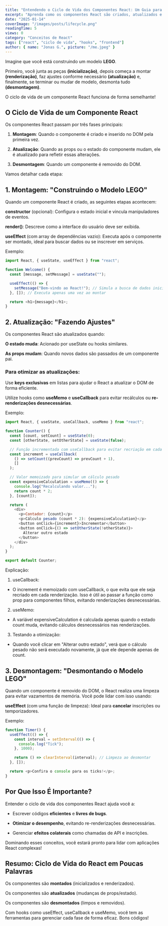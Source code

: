 ```yaml
---
title: "Entendendo o Ciclo de Vida dos Componentes React: Um Guia para Iniciantes"
excerpt: "Aprenda como os componentes React são criados, atualizados e destruídos, com explicações simples e exemplos fáceis de entender."
date: "2025-01-14"
coverImage: "/images/posts/lifecycle.png"
readingTime: 5
views: 0
category: "Conceitos de React"
tags: ["react", "ciclo de vida", "hooks", "frontend"]
author: { name: "Jonas G.", picture: "/me.jpeg" }
---
```


Imagine que você está construindo um modelo **LEGO**.

Primeiro, você junta as peças **(inicialização)**, depois começa a montar **(renderização)**, faz ajustes conforme necessário **(atualização)** e, finalmente, se terminar ou mudar de modelo, desmonta tudo **(desmontagem)**.

O ciclo de vida de um componente React funciona de forma semelhante!

## O Ciclo de Vida de um Componente React

Os componentes React passam por três fases principais:

1. **Montagem**: Quando o componente é criado e inserido no DOM pela primeira vez.

2. **Atualização**: Quando as props ou o estado do componente mudam, ele é atualizado para refletir essas alterações.

3. **Desmontagem**: Quando um componente é removido do DOM.

Vamos detalhar cada etapa:

## 1. Montagem: "Construindo o Modelo LEGO"

Quando um componente React é criado, as seguintes etapas acontecem:

**constructor** (opcional): Configura o estado inicial e vincula manipuladores de eventos.

**render()**: Descreve como a interface do usuário deve ser exibida.

**useEffect** (com array de dependências vazio): Executa após o componente ser montado, ideal para buscar dados ou se inscrever em serviços.

Exemplo:

```javascript
import React, { useState, useEffect } from "react";

function Welcome() {
  const [message, setMessage] = useState("");

  useEffect(() => {
    setMessage("Bem-vindo ao React!"); // Simula a busca de dados iniciais
  }, []); // Executa apenas uma vez ao montar

  return <h1>{message}</h1>;
}
```

## 2. Atualização: "Fazendo Ajustes"

Os componentes React são atualizados quando:

**O estado muda**: Acionado por useState ou hooks similares.

**As props mudam**: Quando novos dados são passados de um componente pai.

### Para otimizar as atualizações:

Use **keys exclusivas** em listas para ajudar o React a atualizar o DOM de forma eficiente.

Utilize hooks como **useMemo** e **useCallback** para evitar recálculos ou **re-renderizações desnecessárias**.

Exemplo:

```javascript
import React, { useState, useCallback, useMemo } from "react";

function Counter() {
  const [count, setCount] = useState(0);
  const [otherState, setOtherState] = useState(false);

  // Função incrementada com useCallback para evitar recriação em cada renderização
  const increment = useCallback(
    () => setCount((prevCount) => prevCount + 1),
    []
  );

  // Valor memoizado para simular um cálculo pesado
  const expensiveCalculation = useMemo(() => {
    console.log("Recalculando valor...");
    return count * 2;
  }, [count]);

  return (
    <div>
      <p>Contador: {count}</p>
      <p>Cálculo pesado (count * 2): {expensiveCalculation}</p>
      <button onClick={increment}>Incrementar</button>
      <button onClick={() => setOtherState(!otherState)}>
        Alterar outro estado
      </button>
    </div>
  );
}

export default Counter;
```

Explicação:

1. useCallback:

- O increment é memoizado com useCallback, o que evita que ele seja recriado em cada renderização. Isso é útil ao passar a função como prop para componentes filhos, evitando renderizações desnecessárias.

2. useMemo:

- A variável expensiveCalculation é calculada apenas quando o estado count muda, evitando cálculos desnecessários nas renderizações.

3. Testando a otimização:

- Quando você clicar em "Alterar outro estado", verá que o cálculo pesado não será executado novamente, já que ele depende apenas de count.

## 3. Desmontagem: "Desmontando o Modelo LEGO"

Quando um componente é removido do DOM, o React realiza uma limpeza para evitar vazamentos de memória. Você pode lidar com isso usando:

**useEffect** (com uma função de limpeza): Ideal para **cancelar** inscrições ou temporizadores.

Exemplo:

```javascript
function Timer() {
  useEffect(() => {
    const interval = setInterval(() => {
      console.log("Tick");
    }, 1000);

    return () => clearInterval(interval); // Limpeza ao desmontar
  }, []);

  return <p>Confira o console para os ticks!</p>;
}
```

## Por Que Isso É Importante?

Entender o ciclo de vida dos componentes React ajuda você a:

- Escrever códigos **eficientes** e **livres de bugs**.

- **Otimizar o desempenho**, evitando re-renderizações desnecessárias.

- Gerenciar **efeitos colaterais** como chamadas de API e inscrições.

Dominando esses conceitos, você estará pronto para lidar com aplicações React complexas!

## Resumo: Ciclo de Vida do React em Poucas Palavras

Os componentes são **montados** (inicializados e renderizados).

Os componentes são **atualizados** (mudanças de props/estado).

Os componentes são **desmontados** (limpos e removidos).

Com hooks como useEffect, useCallback e useMemo, você tem as ferramentas para gerenciar cada fase de forma eficaz.
Bons códigos!
